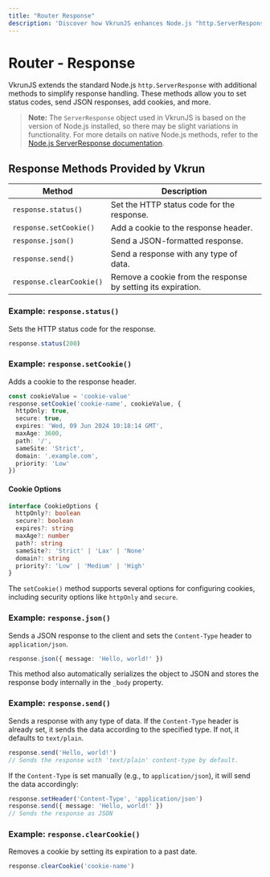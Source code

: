 ```yaml
---
title: "Router Response"
description: 'Discover how VkrunJS enhances Node.js "http.ServerResponse" with additional methods like "status", "json", "setCookie", and more. Learn how to simplify response handling for HTTP requests, including sending JSON responses, managing cookies, and setting status codes.'
---
```


# Router - Response

VkrunJS extends the standard Node.js `http.ServerResponse` with additional methods to simplify response handling. These methods allow you to set status codes, send JSON responses, add cookies, and more.

> **Note:** The `ServerResponse` object used in VkrunJS is based on the version of Node.js installed, so there may be slight variations in functionality. For more details on native Node.js methods, refer to the [Node.js ServerResponse documentation](https://nodejs.org/api/http.html#class-httpserverresponse).

## Response Methods Provided by Vkrun

| Method                | Description                                                    |
|-----------------------|----------------------------------------------------------------|
| `response.status()`    | Set the HTTP status code for the response.                     |
| `response.setCookie()` | Add a cookie to the response header.                           |
| `response.json()`      | Send a JSON-formatted response.                                |
| `response.send()`      | Send a response with any type of data.                         |
| `response.clearCookie()` | Remove a cookie from the response by setting its expiration.  |

### Example: `response.status()`

Sets the HTTP status code for the response.

```ts
response.status(200)
```

### Example: `response.setCookie()`

Adds a cookie to the response header.

```ts
const cookieValue = 'cookie-value'
response.setCookie('cookie-name', cookieValue, {
  httpOnly: true,
  secure: true,
  expires: 'Wed, 09 Jun 2024 10:18:14 GMT',
  maxAge: 3600,
  path: '/',
  sameSite: 'Strict',
  domain: '.example.com',
  priority: 'Low'
})
```

#### Cookie Options

```ts
interface CookieOptions {
  httpOnly?: boolean
  secure?: boolean
  expires?: string
  maxAge?: number
  path?: string
  sameSite?: 'Strict' | 'Lax' | 'None'
  domain?: string
  priority?: 'Low' | 'Medium' | 'High'
}
```

The `setCookie()` method supports several options for configuring cookies, including security options like `httpOnly` and `secure`.

### Example: `response.json()`

Sends a JSON response to the client and sets the `Content-Type` header to `application/json`.

```ts
response.json({ message: 'Hello, world!' })
```

This method also automatically serializes the object to JSON and stores the response body internally in the `_body` property.

### Example: `response.send()`

Sends a response with any type of data. If the `Content-Type` header is already set, it sends the data according to the specified type. If not, it defaults to `text/plain`.

```ts
response.send('Hello, world!')
// Sends the response with 'text/plain' content-type by default.
```

If the `Content-Type` is set manually (e.g., to `application/json`), it will send the data accordingly:

```ts
response.setHeader('Content-Type', 'application/json')
response.send({ message: 'Hello, world!' })
// Sends the response as JSON
```

### Example: `response.clearCookie()`

Removes a cookie by setting its expiration to a past date.

```ts
response.clearCookie('cookie-name')
```